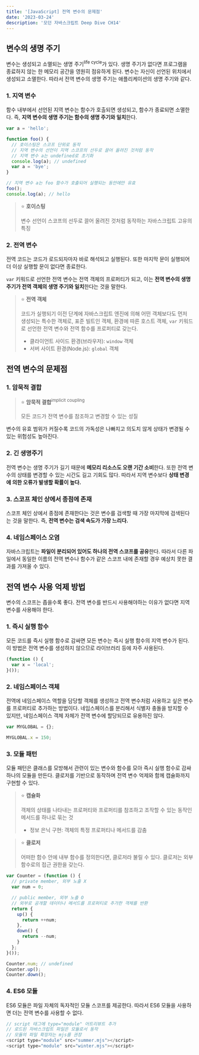 ```yaml
---
title: '[JavaScript] 전역 변수의 문제점'
date: '2023-03-24'
description: '모던 자바스크립트 Deep Dive CH14'
---
```


## 변수의 생명 주기

변수는 생성되고 소멸되는 생명 주기<sup>life cycle</sup>가 있다. 생명 주기가 없다면 프로그램을 종료하지 않는 한 메모리 공간을 영원히 점유하게 된다. 변수는 자신이 선언된 위치에서 생성되고 소멸한다. 따라서 전역 변수의 생명 주기는 애플리케이션의 생명 주기와 같다.

### 1. 지역 변수

함수 내부에서 선언된 지역 변수는 함수가 호출되면 생성되고, 함수가 종료되면 소멸한다. 즉, **지역 변수의 생명 주기는 함수의 생명 주기와 일치**한다.

```js
var a = 'hello';

function foo() {
  // 호이스팅은 스코프 단위로 동작
  // 지역 변수의 선언이 지역 스코프의 선두로 끌어 올려진 것처럼 동작
  // 지역 변수 a는 undefined로 초기화
  console.log(a); // undefined
  var a = 'bye';
}

// 지역 변수 a는 foo 함수가 호출되어 실행되는 동안에만 유효
foo();
console.log(a); // hello
```

> ⭐ **호이스팅**
>
> 변수 선언이 스코프의 선두로 끌어 올려진 것처럼 동작하는 자바스크립트 고유의 특징

### 2. 전역 변수

전역 코드는 코드가 로드되자마자 바로 해석되고 실행된다. 또한 마지막 문이 실행되어 더 이상 실행할 문이 없다면 종료한다.

`var` 키워드로 선언한 전역 변수는 전역 객체의 프로퍼티가 되고, 이는 **전역 변수의 생명 주기가 전역 객체의 생명 주기와 일치**한다는 것을 말한다. 

> ⭐ **전역 객체**
>
> 코드가 실행되기 이전 단계에 자바스크립트 엔진에 의해 어떤 객체보다도 먼저 생성되는 특수한 객체로, 표준 빌트인 객체, 환경에 따른 호스트 객체, `var` 키워드로 선언한 전역 변수와 전역 함수를 프로퍼티로 갖는다.
> * 클라이언트 사이드 환경(브라우저): `window` 객체
> * 서버 사이트 환경(Node.js): `global` 객체

## 전역 변수의 문제점

### 1. 암묵적 결합

> ⭐ **암묵적 결합**<sup>implicit coupling</sup>
>
> 모든 코드가 전역 변수를 참조하고 변경할 수 있는 성질

변수의 유효 범위가 커질수록 코드의 가독성은 나빠지고 의도치 않게 상태가 변경될 수 있는 위험성도 높아진다.

### 2. 긴 생명주기

전역 변수는 생명 주기가 길기 때문에 **메모리 리소스도 오랜 기간 소비**한다. 또한 전역 변수의 상태를 변경할 수 있는 시간도 길고 기회도 많다. 따라서 지역 변수보다 **상태 변경에 의한 오류가 발생할 확률이 높다.**

### 3. 스코프 체인 상에서 종점에 존재

스코프 체인 상에서 종점에 존재한다는 것은 변수를 검색할 때 가장 마지막에 검색된다는 것을 말한다. 즉, **전역 변수는 검색 속도가 가장 느리다.**

### 4. 네임스페이스 오염

자바스크립트는 **파일이 분리되어 있어도 하나의 전역 스코프를 공유**한다. 따라서 다른 파일에서 동일한 이름의 전역 변수나 함수가 같은 스코프 내에 존재할 경우 예상치 못한 결과를 가져올 수 있다.

## 전역 변수 사용 억제 방법

변수의 스코프는 좁을수록 좋다. 전역 변수를 반드시 사용해야하는 이유가 없다면 지역 변수를 사용해야 한다. 

### 1. 즉시 실행 함수

모든 코드를 즉시 실행 함수로 감싸면 모든 변수는 즉시 실행 함수의 지역 변수가 된다. 이 방법은 전역 변수를 생성하지 않으므로 라이브러리 등에 자주 사용된다.

```js
(function () {
  var x = 'local';
}());
```

### 2. 네임스페이스 객체

전역에 네임스페이스 역할을 담당할 객체를 생성하고 전역 변수처럼 사용하고 싶은 변수를 프로퍼티로 추가하는 방법이다. 네임스페이스를 분리해서 식별자 충돌을 방지할 수 있지만, 네임스페이스 객체 자체가 전역 변수에 할당되므로 유용하진 않다.

```js
var MYGLOBAL = {};

MYGLOBAL.x = 150;
```

### 3. 모듈 패턴

모듈 패턴은 클래스를 모방해서 관련이 있는 변수와 함수를 모아 즉시 실행 함수로 감싸 하나의 모듈을 만든다. 클로저를 기반으로 동작하며 전역 변수 억제와 함께 캡슐화까지 구현할 수 있다.

> ⭐ **캡슐화**
>
> 객체의 상태를 나타내는 프로퍼티와 프로퍼티를 참조하고 조작할 수 있는 동작인 메서드를 하나로 묶는 것
> * 정보 은닉 구현: 객체의 특정 프로퍼티나 메서드를 감춤

> ⭐ **클로저**
>
> 어떠한 함수 안에 내부 함수를 정의한다면, 클로저라 불릴 수 있다. 클로저는 외부 함수로의 접근 권한을 갖는다.

```js
var Counter = (function () {
  // private member, 외부 노출 X
  var num = 0;

  // public member, 외부 노출 O
  // 외부로 공개할 데이터나 메서드를 프로퍼티로 추가한 객체를 반환
  return {
    up() {
      return ++num;
    },
    down() {
      return --num;
    }
  };
}());

Counter.num; // undefined
Counter.up();
Counter.down();
```

### 4. ES6 모듈

ES6 모듈은 파일 자체의 독자적인 모듈 스코프를 제공한다. 따라서 ES6 모듈을 사용하면 더는 전역 변수를 사용할 수 없다.

```js
// script 태그에 type="module" 어트리뷰트 추가
// 로드된 자바스크립트 파일은 모듈로서 동작
// 모듈의 파일 확장자는 mjs를 권장
<script type="module" src="summer.mjs"></script>
<script type="module" src="winter.mjs"></script>
```
